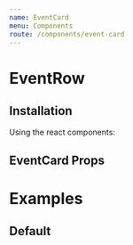 ```yaml
---
name: EventCard
menu: Components
route: /components/event-card
---
```



# EventRow

## Installation

Using the react components:


## EventCard Props

<Props of={EventCard} />

# Examples

## Default

<Playground>
    <div style={{ display: 'flex' }}>
        <EventCard
            {...{
                date: new Date().toUTCString(),
                title: 'Chicago Blackhawks',
                subtitle: 'United Center - Chicago, IL',
                imageSrc: 'https://a.vsstatic.com/event/concerts/taylor-swift.jpg',
                minListPrice: 25
            }}
        />
    </div>
</Playground>
